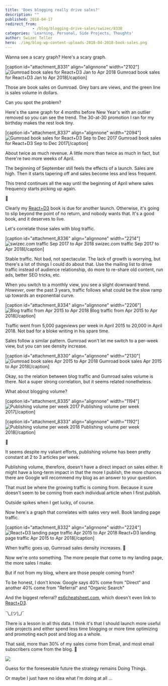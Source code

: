 ```yaml
---
title: 'Does blogging really drive sales?'
description: ""
published: 2018-04-17
redirect_from: 
            - /blog/blogging-drive-sales/swizec/8338
categories: 'Learning, Personal, Side Projects, Thoughts'
author: Swizec Teller
hero: ./img/blog-wp-content-uploads-2018-04-2018-book-sales.png
---
```

Wanna see a scary graph? Here's a scary graph.



\[caption id="attachment_8331" align="alignnone" width="2102"]![Gumroad book sales for React+D3 Jan to Apr 2018](./img/blog-wp-content-uploads-2018-04-2018-book-sales.png) Gumroad book sales for React+D3 Jan to Apr 2018\[/caption]



Those are book sales on Gumroad. Grey bars are views, and the green line is sales volume in dollars.



Can you spot the problem?



Here's the same graph for 4 months before New Year's with an outlier removed so you can see the trend. The 30-at-30 promotion I ran for my birthday makes the rest look tiny.



\[caption id="attachment_8337" align="alignnone" width="2094"]![Gumroad book sales for React+D3 Sep to Dec 2017](./img/blog-wp-content-uploads-2018-04-2017-book-sales.png) Gumroad book sales for React+D3 Sep to Dec 2017\[/caption]



About twice as much revenue. A little more than twice as much in fact, but there're two more weeks of April.



The beginning of September still feels the effects of a launch. Sales are high. Then it starts tapering off and sales become less and less frequent.



This trend continues all the way until the beginning of April where sales frequency starts picking up again.



🤔



Clearly my [React+D3](https://swizec.com/reactd3js) book is due for another launch. Otherwise, it's going to slip beyond the point of no return, and nobody wants that. It's a good book, and it deserves to live.



Let's correlate those sales with blog traffic.



\[caption id="attachment_8336" align="alignnone" width="2214"]![swizec.com traffic Sep 2017 to Apr 2018](./img/blog-wp-content-uploads-2018-04-traffic-screenshot.png) swizec.com traffic Sep 2017 to Apr 2018\[/caption]



Stable traffic. Not bad, not spectacular. The lack of growth is worrying, but there's a lot of things I could do about that. Use the mailing list to drive traffic instead of audience relationship, do more to re-share old content, run ads, better SEO tricks, etc.



When you switch to a monthly view, you see a slight downward trend. _However_, over the past 3 years, traffic follows what could be the slow ramp up towards an exponential curve.



\[caption id="attachment_8334" align="alignnone" width="2206"]![Blog traffic from Apr 2015 to Apr 2018](./img/blog-wp-content-uploads-2018-04-3-year-screenshot.png) Blog traffic from Apr 2015 to Apr 2018\[/caption]



Traffic went from 5,000 pageviews per week in April 2015 to 20,000 in April 2018. Not bad for a bloke writing in his spare time.



Sales follow a similar pattern. Gumroad won't let me switch to a per-week view, but you can see density increase.



\[caption id="attachment_8330" align="alignnone" width="2130"]![Gumroad book sales Apr 2015 to Apr 2018](./img/blog-wp-content-uploads-2018-04-gumroad-3-year-sales.png) Gumroad book sales Apr 2015 to Apr 2018\[/caption]



Okay, so the relation between blog traffic and Gumroad sales volume is there. Not a super strong correlation, but it seems related nonetheless.



What about blogging volume?



\[caption id="attachment_8335" align="alignnone" width="1194"]![Publishing volume per week 2017](./img/blog-wp-content-uploads-2018-04-blogs-per-week-2017.png) Publishing volume per week 2017\[/caption]



\[caption id="attachment_8333" align="alignnone" width="1192"]![Publishing volume per week 2018](./img/blog-wp-content-uploads-2018-04-blogs-per-week-2018.png) Publishing volume per week 2018\[/caption]



🤔



It seems despite my valiant efforts, publishing volume has been pretty constant at 2 to 3 articles per week.



Publishing volume, therefore, doesn't have a direct impact on sales either. It might have a long-term impact in that the more I publish, the more chances there are Google will recommend my blog as an answer to your question.



That must be where the growing traffic is coming from. Because it sure doesn't seem to be coming from each individual article when I first publish.



Outside spikes when I get lucky, of course.



Now here's a graph that correlates with sales very well. Book landing page traffic.



\[caption id="attachment_8332" align="alignnone" width="2224"]![React+D3 landing page traffic Apr 2015 to Apr 2018](./img/blog-wp-content-uploads-2018-04-landing-page-traffic.png) React+D3 landing page traffic Apr 2015 to Apr 2018\[/caption]



When traffic goes up, Gumroad sales density increases. 🧐



Now we're onto something. The more people that come to my landing page, the more sales I make.



But if not from my blog, where are those people coming from?



To be honest, I don't know. Google says 40% come from "Direct" and another 40% come from "Referral" and "Organic Search"



And the biggest referral? [es6cheatsheet.com](https://es6cheatsheet.com/), which doesn't even link to [React+D3](https://swizec.com/reactd3js).



¯\\\_(ツ)\_/¯



There is a lesson in all this data. I think it's that I should launch more useful side projects and either spend less time blogging or more time optimizing and promoting each post and blog as a whole.



That said, more than 30% of my sales come from Email, and most email subscribers come from the blog. 🤯



![](./img/blog-wp-content-uploads-2018-04-strategic-plan.jpg)



Guess for the foreseeable future the strategy remains Doing Things.



Or maybe I just have no idea what I'm doing at all ...